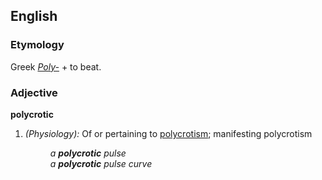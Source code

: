 ==English==

===Etymology===
Greek ''[[Poly-]]'' +  to beat.

===Adjective===
'''polycrotic'''
#''(Physiology):'' Of or pertaining to [[polycrotism]]; manifesting polycrotism
#:''a '''polycrotic''' pulse''
#:''a '''polycrotic''' pulse curve''